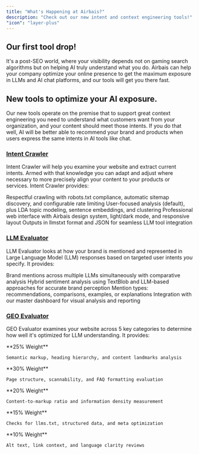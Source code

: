 ```yaml
---
title: "What's Happening at Airbais?"
description: "Check out our new intent and context engineering tools!"
"icon": "layer-plus"
---
```


## Our first tool drop!

It's a post-SEO world, where your visibility depends not on gaming search algorithms but on helping AI truly understand what you do. Airbais can help your company optimize your online presence to get the maximum exposure in LLMs and AI chat platforms, and our tools will get you there fast.

## New tools to optimize your AI exposure.

Our new tools operate on the premise that to support great context engineering you need to understand what customers want from your organization, and your content should meet those intents. If you do that well, AI will be better able to recommend your brand and products when users express the same intents in AI tools like chat.

### <a href="../intent-tools/intentcrawler">Intent Crawler</a>

Intent Crawler will help you examine your website and extract current intents. Armed with that knowledge you can adapt and adjust where necessary to more precisely align your content to your products or services. Intent Crawler provides:

<CardGroup cols={2}>
  <Card title="Intelligent Web Crawling" icon="spider-web">
    Respectful crawling with robots.txt compliance, automatic sitemap discovery, and configurable rate limiting
  </Card>
  <Card title="Advanced Intent Discovery" icon="brain">
    User-focused analysis (default), plus LDA topic modeling, sentence embeddings, and clustering
  </Card>
  <Card title="Modern Dashboard" icon="chart-line">
    Professional web interface with Airbais design system, light/dark mode, and responsive layout
  </Card>
  <Card title="Structured Exports" icon="file-export">
    Outputs in llmstxt format and JSON for seamless LLM tool integration
  </Card>
</CardGroup>

### <a href="../intent-tools/llmevaluator">LLM Evaluator</a>

LLM Evaluator looks at how your brand is mentioned and represented in Large Language Model (LLM) responses based on targeted user intents _you_ specify. It provides:

<CardGroup cols={2}>
  <Card title="Multi-LLM Evaluation" icon="brain">
    Brand mentions across multiple LLMs simultaneously with comparative
    analysis
  </Card>
  <Card title="Sentiment Analysis" icon="chart-line">
    Hybrid sentiment analysis using TextBlob and LLM-based approaches for
    accurate brand perception
  </Card>
  <Card title="Context Detection" icon="magnifying-glass">
    Mention types: recommendations, comparisons, examples, or
    explanations
  </Card>
  <Card title="Dashboard Integration" icon="chart-mixed">
    Integration with our master dashboard for visual analysis and
    reporting
  </Card>
</CardGroup>

### <a href="../intent-tools/geoevaluator">GEO Evaluator</a>

GEO Evaluator examines your website across 5 key categories to determine how well it's optimized for LLM understanding. It provides:

<CardGroup cols={2}>
  <Card title="Structural HTML" icon="code" color="#3B82F6">
    **25% Weight**
    
    Semantic markup, heading hierarchy, and content landmarks analysis
  </Card>
  <Card title="Content Organization" icon="align-left" color="#10B981">
    **30% Weight**
    
    Page structure, scannability, and FAQ formatting evaluation
  </Card>
  <Card title="Token Efficiency" icon="gauge-high" color="#F59E0B">
    **20% Weight**
    
    Content-to-markup ratio and information density measurement
  </Card>
  <Card title="LLM Technical" icon="robot" color="#8B5CF6">
    **15% Weight**
    
    Checks for llms.txt, structured data, and meta optimization
  </Card>
  <Card title="Accessibility" icon="universal-access" color="#EC4899">
    **10% Weight**
    
    Alt text, link context, and language clarity reviews
  </Card>
</CardGroup>